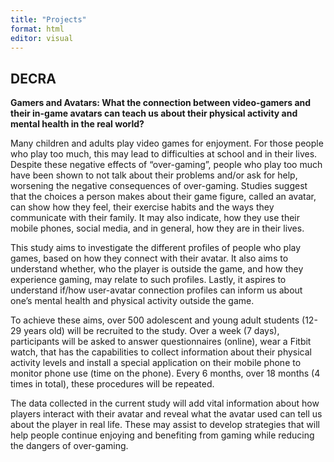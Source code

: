 ```yaml
---
title: "Projects"
format: html
editor: visual
---
```


## **DECRA**

**Gamers and Avatars: What the connection between video-gamers and their in-game avatars can teach us about their physical activity and mental health in the real world?**

Many children and adults play video games for enjoyment. For those people who play too much, this may lead to difficulties at school and in their lives. Despite these negative effects of "over-gaming", people who play too much have been shown to not talk about their problems and/or ask for help, worsening the negative consequences of over-gaming. Studies suggest that the choices a person makes about their game figure, called an avatar, can show how they feel, their exercise habits and the ways they communicate with their family. It may also indicate, how they use their mobile phones, social media, and in general, how they are in their lives. 

This study aims to investigate the different profiles of people who play games, based on how they connect with their avatar. It also aims to understand whether, who the player is outside the game, and how they experience gaming, may relate to such profiles. Lastly, it aspires to understand if/how user-avatar connection profiles can inform us about one's mental health and physical activity outside the game. 

To achieve these aims, over 500 adolescent and young adult students (12-29 years old) will be recruited to the study. Over a week (7 days), participants will be asked to answer questionnaires (online), wear a Fitbit watch, that has the capabilities to collect information about their physical activity levels and install a special application on their mobile phone to monitor phone use (time on the phone). Every 6 months, over 18 months (4 times in total), these procedures will be repeated.

The data collected in the current study will add vital information about how players interact with their avatar and reveal what the avatar used can tell us about the player in real life. These may assist to develop strategies that will help people continue enjoying and benefiting from gaming while reducing the dangers of over-gaming.\
